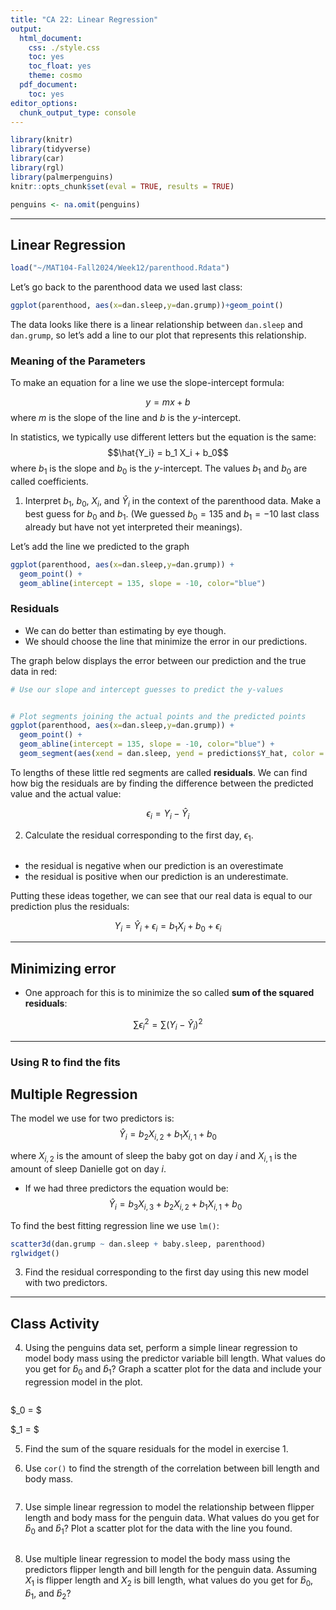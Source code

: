 ```yaml
---
title: "CA 22: Linear Regression"
output:
  html_document:
    css: ./style.css
    toc: yes
    toc_float: yes
    theme: cosmo
  pdf_document:
    toc: yes
editor_options:
  chunk_output_type: console
---
```





```r
library(knitr)
library(tidyverse)
library(car)
library(rgl)
library(palmerpenguins)
knitr::opts_chunk$set(eval = TRUE, results = TRUE)
```


```r
penguins <- na.omit(penguins)
```

---

## Linear Regression
```r
load("~/MAT104-Fall2024/Week12/parenthood.Rdata")
```

Let's go back to the parenthood data we used last class:

```r
ggplot(parenthood, aes(x=dan.sleep,y=dan.grump))+geom_point()
```

The data looks like there is a linear relationship between `dan.sleep` and `dan.grump`, so let's add a line to our plot that represents this relationship.

### Meaning of the Parameters

To make an equation for a line we use the slope-intercept formula:

$$y=mx+b$$
where $m$ is the slope of the line and $b$ is the $y$-intercept. 

In statistics, we typically use different letters but the equation is the same:
$$\hat{Y_i} = b_1 X_i + b_0$$
where $b_1$ is the slope and $b_0$ is the $y$-intercept. The values $b_1$ and $b_0$ are called coefficients. 

1. Interpret $b_1$, $b_0$, $X_i$, and $\hat{Y}_i$ in the context of the parenthood data. Make a best guess for $b_0$ and $b_1$. (We guessed $b_0 = 135$ and $b_1 = -10$ last class already but have not yet interpreted their meanings). 



Let's add the line we predicted to the graph

```r
ggplot(parenthood, aes(x=dan.sleep,y=dan.grump)) +
  geom_point() + 
  geom_abline(intercept = 135, slope = -10, color="blue") 
```


### Residuals

+ We can do better than estimating by eye though. 
+ We should choose the line that minimize the error in our predictions.

The graph below displays the error between our prediction and the true data in red:

```r
# Use our slope and intercept guesses to predict the y-values


# Plot segments joining the actual points and the predicted points
ggplot(parenthood, aes(x=dan.sleep,y=dan.grump)) +
  geom_point() + 
  geom_abline(intercept = 135, slope = -10, color="blue") + 
  geom_segment(aes(xend = dan.sleep, yend = predictions$Y_hat, color = "residual"))
```

To lengths of these little red segments are called **residuals**. We can find how big the residuals are by finding the difference between the predicted value and the actual value:

$$\epsilon_i = Y_i - \hat{Y}_i$$

2. Calculate the residual corresponding to the first day, $\epsilon_1$. 

```r

```

+ the residual is negative when our prediction is an overestimate
+ the residual is positive when our prediction is an underestimate.

Putting these ideas together, we can see that our real data is equal to our prediction plus the residuals:

$$Y_i = \hat{Y}_i + \epsilon_i = b_1X_i + b_0 + \epsilon_i$$

---

## Minimizing error


+ One approach for this is to minimize the so called **sum of the squared residuals**:

$$ \sum \epsilon_i^2 = \sum (Y_i - \hat{Y}_i)^2$$

---

### Using R to find the fits


## Multiple Regression


The model we use for two predictors is:
$$\hat{Y}_i = b_2 X_{i,2} + b_1 X_{i,1} + b_0$$

where $X_{i,2}$ is the amount of sleep the baby got on day $i$ and $X_{i,1}$ is the amount of sleep Danielle got on day $i$.

+ If we had three predictors the equation would be:
$$\hat{Y}_i = b_3 X_{i,3} + b_2 X_{i,2} + b_1 X_{i,1} + b_0$$


To find the best fitting regression line we use `lm()`:

```r
scatter3d(dan.grump ~ dan.sleep + baby.sleep, parenthood)
rglwidget()
```

3. Find the residual corresponding to the first day using this new model with two predictors.

---

## Class Activity

4. Using the penguins data set, perform a simple linear regression to model body mass using the predictor variable bill length. What values do you get for $\hat{b}_0$ and $\hat{b}_1$? Graph a scatter plot for the data and include your regression model in the plot.

```r

```



$\hat{b}_0 = $

$\hat{b}_1 = $



5. Find the sum of the square residuals for the model in exercise 1.


6. Use `cor()` to find the strength of the correlation between bill length and body mass. 


```r

```



7. Use simple linear regression to model the relationship between flipper length and body mass for the penguin data. What values do you get for $\hat{b}_0$ and $\hat{b}_1$? Plot a scatter plot for the data with the line you found.

```r

```



8. Use multiple linear regression to model the body mass using the predictors flipper length and bill length for the penguin data. Assuming $X_1$ is flipper length and $X_2$ is bill length, what values do you get for $\hat{b}_0$,  $\hat{b}_1$, and $\hat{b}_2$? 

```r

```



